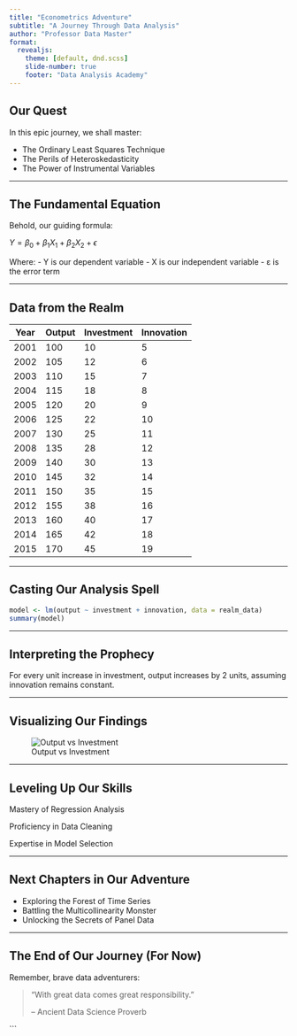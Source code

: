 ```yaml
---
title: "Econometrics Adventure"
subtitle: "A Journey Through Data Analysis"
author: "Professor Data Master"
format:
  revealjs:
    theme: [default, dnd.scss]
    slide-number: true
    footer: "Data Analysis Academy"
---
```


## Our Quest

In this epic journey, we shall master:

- The Ordinary Least Squares Technique
- The Perils of Heteroskedasticity
- The Power of Instrumental Variables

---

## The Fundamental Equation

Behold, our guiding formula:

::: {.spell .force .kamehameha .pokemon-move}
$Y = \beta_0 + \beta_1X_1 + \beta_2X_2 + \epsilon$
:::

Where:
- Y is our dependent variable
- X is our independent variable
- ε is the error term

---

## Data from the Realm

::: {.adjust-table style="--row-counts:15;"}
| Year | Output | Investment | Innovation |
|------|--------|------------|------------|
| 2001 | 100    | 10         | 5          |
| 2002 | 105    | 12         | 6          |
| 2003 | 110    | 15         | 7          |
| 2004 | 115    | 18         | 8          |
| 2005 | 120    | 20         | 9          |
| 2006 | 125    | 22         | 10         |
| 2007 | 130    | 25         | 11         |
| 2008 | 135    | 28         | 12         |
| 2009 | 140    | 30         | 13         |
| 2010 | 145    | 32         | 14         |
| 2011 | 150    | 35         | 15         |
| 2012 | 155    | 38         | 16         |
| 2013 | 160    | 40         | 17         |
| 2014 | 165    | 42         | 18         |
| 2015 | 170    | 45         | 19         |
:::

---


## Casting Our Analysis Spell

```r
model <- lm(output ~ investment + innovation, data = realm_data)
summary(model)
```

---

## Interpreting the Prophecy

::: {.scroll .hologram .power-level .pokedex}
For every unit increase in investment, output increases by 2 units, assuming innovation remains constant.
:::

---

## Visualizing Our Findings

::: {.adj_center_fig}
![Output vs Investment](path/to/themed-scatter-plot.png)
:::

---

## Leveling Up Our Skills

::: {.strength .jedi .federation .saiyan .electric} 
Mastery of Regression Analysis 
:::

::: {.dexterity .sith .klingon .namekian .grass} 
Proficiency in Data Cleaning 
:::
::: {.intelligence .rebel .vulcan .destructo .water} 
Expertise in Model Selection 
:::

---

## Next Chapters in Our Adventure

- Exploring the Forest of Time Series
- Battling the Multicollinearity Monster
- Unlocking the Secrets of Panel Data

---

## The End of Our Journey (For Now)

Remember, brave data adventurers:

> "With great data comes great responsibility."
> 
> -- Ancient Data Science Proverb

```